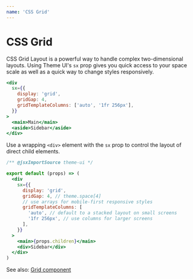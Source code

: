 ```yaml
---
name: 'CSS Grid'
---
```


# CSS Grid

CSS Grid Layout is a powerful way to handle complex two-dimensional layouts.
Using Theme UI's `sx` prop gives you quick access to your space scale as well as
a quick way to change styles responsively.

```jsx live
<div
  sx={{
    display: 'grid',
    gridGap: 4,
    gridTemplateColumns: ['auto', '1fr 256px'],
  }}
>
  <main>Main</main>
  <aside>Sidebar</aside>
</div>
```

Use a wrapping `<div>` element with the `sx` prop to control the layout of
direct child elements.

```jsx
/** @jsxImportSource theme-ui */

export default (props) => (
  <div
    sx={{
      display: 'grid',
      gridGap: 4, // theme.space[4]
      // use arrays for mobile-first responsive styles
      gridTemplateColumns: [
        'auto', // default to a stacked layout on small screens
        '1fr 256px', // use columns for larger screens
      ],
    }}
  >
    <main>{props.children}</main>
    <div>Sidebar</div>
  </div>
)
```

See also: [Grid component](/components/grid)
